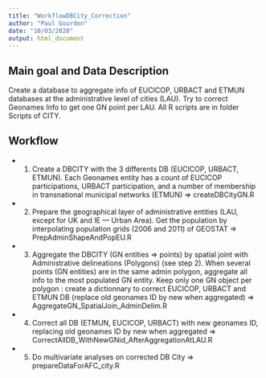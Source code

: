```yaml
---
title: "WorkflowDBCity_Correction"
author: "Paul Gourdon"
date: "10/03/2020"
output: html_document
---
```



## Main goal and Data Description

 Create a database to aggregate info of EUCICOP, URBACT and ETMUN databases at the administrative level of cities (LAU).
 Try to correct Geonames Info to get one GN point per LAU.
 All R scripts are in folder Scripts of CITY.

## Workflow

- (1) Create a DBCITY with the 3 differents DB (EUCICOP, URBACT, ETMUN). Each Geonames entity has a count of EUCICOP participations, URBACT participation, and a number of membership in transnational municipal networks (ETMUN) => createDBCityGN.R

- (2) Prepare the geographical layer of administrative entities (LAU, except for UK and IE --- Urban Area). Get the population by interpolating population grids (2006 and 2011) of GEOSTAT  => PrepAdminShapeAndPopEU.R

- (3) Aggregate the DBCITY (GN entities => points) by spatial joint with Administrative delineations (Polygons) (see step 2). When several points (GN entities) are in the same admin polygon, aggregate all info to the most populated GN entity. Keep only one GN object per polygon : create a dictionnary to correct EUCICOP, URBACT and ETMUN DB (replace old geonames ID by new when aggregated) => AggregateGN_SpatialJoin_AdminDelim.R

- (4) Correct all DB (ETMUN, EUCICOP, URBACT) with new geonames ID, replacing old geonames ID by new when aggregated => CorrectAllDB_WithNewGNid_AfterAggregationAtLAU.R

- (5) Do multivariate analyses on corrected DB City => prepareDataForAFC_city.R
